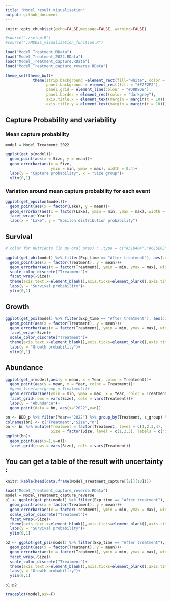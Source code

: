 ```yaml
---
title: "Model result visualisation"
output: github_document
---
```


```r
knitr::opts_chunk$set(echo=FALSE,message=FALSE, warning=FALSE)
```


```r
#source("./setup.R")
#source("./MODEL_visualisation_function.R")

load("Model_Treatment.RData")
load("Model_Treatment_2022.RData")
load("Model_Treatment_capture.RData")
load("Model_Treatment_capture_reverse.RData")
```

```r
theme_set(theme_bw()+
            theme(strip.background =element_rect(fill="white", color = "darkgrey"),
                  panel.background = element_rect(fill = "#F2F2F2"),
                  panel.grid = element_line(colour = "#D8D8D8"),
                  panel.border = element_rect(color = "darkgrey"),
                  axis.title.x = element_text(margin = margin(t = 10)),
                  axis.title.y = element_text(margin = margin(r = 10))))
```

## Capture Probability and variability
### Mean capture probability
```r
model = Model_Treatment_2022

ggplot(get_p(model))+
  geom_point(aes(x = Size, y = mean))+
  geom_errorbar(aes(x = Size, 
                    ymin = min, ymax = max), width = 0.4)+
  labs(y = "Capture probability", x = "Size group")+
  ylim(0,1)
```

### Variation around mean capture probability for each event
```r
ggplot(get_epsilon(model))+
  geom_point(aes(x = factor(Lake), y = mean))+
  geom_errorbar(aes(x = factor(Lake), ymin = min, ymax = max), width = 0.4)+
  facet_wrap(~Year)+
  labs(x = "Lake", y = "Epsilon distribution probability")
```

## Survival

```r
# color for nutrients (in my oral pres) : ,type = c("#31B404","#6E6E6E","#31B404","#6E6E6E")

ggplot(get_phi(model) %>% filter(Exp_time == "After treatment"), aes(color = factor(Treatment)))+
  geom_point(aes(x = factor(Treatment), y = mean))+
  geom_errorbar(aes(x = factor(Treatment), ymin = min, ymax = max), width = 1)+
  scale_color_discrete("Treatment")+
  facet_wrap(~Size)+
  theme(axis.text.x=element_blank(),axis.ticks=element_blank(),axis.title.x=element_blank())+
  labs(y = "Survival probability")+
  ylim(0,1)
```

## Growth

```r
ggplot(get_psi(model) %>% filter(Exp_time == "After treatment"), aes(color = factor(Treatment)))+
  geom_point(aes(x = factor(Treatment), y = mean))+
  geom_errorbar(aes(x = factor(Treatment), ymin = min, ymax = max), width = 1)+
  facet_wrap(~Size)+
  scale_color_discrete("Treatment")+
  theme(axis.text.x=element_blank(),axis.ticks=element_blank(),axis.title.x=element_blank())+
  labs(y = "Growth probability")+
  ylim(0,1)
```

## Abundance

```r
ggplot(get_n(model),aes(y = mean, x = Year, color = Treatment))+
  geom_point(aes(y = mean, x = Year, color = Treatment))+
  #geom_line(aes(group = Treatment))+
  geom_errorbar(aes(ymin = min, ymax = max, x = Year, color = Treatment))+
  facet_grid(rows = vars(Size), cols = vars(Treatment))+
  labs(y = "Abundance")+
  geom_point(data = bn, aes(x="2022",y=n))
```

```r
bn <- BDD_p %>% filter(Year=="2022") %>% group_by(Treatment, s_group) %>% summarize(n = n()) %>% filter(s_group !="0" & !is.na(s_group))
colnames(bn) <- c("Treatment","Size","n")
bn <- bn %>% mutate(Treatment = factor(Treatment, level = c(1,2,3,4), labels = c("Perch- / Nutrients+","Perch+ / Nutrients+","Perch- / Nutrients-","Perch+ / Nutrients-")),
                    Size = factor(Size, level = c(1,2,3), labels = c("Small","Medium","Large")))
ggplot(bn)+
  geom_point(aes(x=1,y=n))+
  facet_grid(rows = vars(Size), cols = vars(Treatment))
```

## You can get a table of the result with uncertainty :

```r
knitr::kable(head(data.frame(Model_Treatment_capture[[2]][10])))
```

```r
load("Model_Treatment_capture_reverse.RData")
model = Model_Treatment_capture_reverse
p1 <- ggplot(get_phi(model) %>% filter(Exp_time == "After treatment"), aes(color = factor(Treatment)))+
  geom_point(aes(x = factor(Treatment), y = mean))+
  geom_errorbar(aes(x = factor(Treatment), ymin = min, ymax = max), width = 1)+
  scale_color_discrete("Treatment")+
  facet_wrap(~Size)+
  theme(axis.text.x=element_blank(),axis.ticks=element_blank(),axis.title.x=element_blank())+
  labs(y = "Survival probability")+
  ylim(0,1)

p2 <- ggplot(get_psi(model) %>% filter(Exp_time == "After treatment"), aes(color = factor(Treatment)))+
  geom_point(aes(x = factor(Treatment), y = mean))+
  geom_errorbar(aes(x = factor(Treatment), ymin = min, ymax = max), width = 1)+
  facet_wrap(~Size)+
  scale_color_discrete("Treatment")+
  theme(axis.text.x=element_blank(),axis.ticks=element_blank(),axis.title.x=element_blank())+
  labs(y = "Growth probability")+
  ylim(0,1)

p1+p2
```

```r
traceplot(model,ask=F)
```

